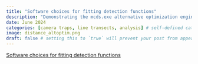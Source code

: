```yaml
---
title: "Software choices for fitting detection functions"
description: "Demonstrating the mcds.exe alternative optimization engine for fitting single platform detection functions in the Distance and mrds packages"
date: June 2024
categories: [camera traps, line transects, analysis] # self-defined categories
image: distance_altoptim.png
draft: false # setting this to `true` will prevent your post from appearing on your listing page until you're ready!
---
```


[Software choices for fitting detection functions](https://distancedevelopment.github.io/Distance/articles/web-only/alt-optimise/mcds-dot-exe.html)